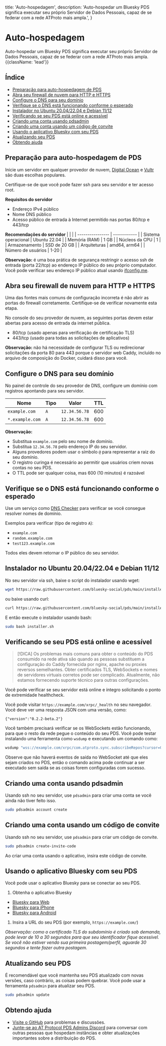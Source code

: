   title: 'Auto-hospedagem',
  description:
    'Auto-hospedar um Bluesky PDS significa executar seu próprio Servidor de Dados Pessoais, capaz de se federar com a rede ATProto mais ampla.',
}

# Auto-hospedagem

Auto-hospedar um Bluesky PDS significa executar seu próprio Servidor de Dados Pessoais, capaz de se federar com a rede ATProto mais ampla. {{className: 'lead'}}

## Índice

* [Preparação para auto-hospedagem de PDS](#preparacao-para-auto-hospedagem-de-pds)
* [Abra seu firewall de nuvem para HTTP e HTTPS](#abra-seu-firewall-de-nuvem-para-http-e-https)
* [Configure o DNS para seu domínio](#configure-dns-para-seu-dominio)
* [Verifique se o DNS está funcionando conforme o esperado](#check-that-dns-is-working-as-expected)
* [Instalador no Ubuntu 20.04/22.04 e Debian 11/12](#installer-on-ubuntu-20-04-22-04-and-debian-11-12)
* [Verificando se seu PDS está online e acessível](#verificando-se-seu-pds-está-online-e-acessível)
* [Criando uma conta usando pdsadmin](#criando-uma-conta-usando-pdsadmin)
* [Criando uma conta usando um código de convite](#criando-uma-conta-usando-um-código-de-convite)
* [Usando o aplicativo Bluesky com seu PDS](#usando-o-aplicativo-bluesky-com-seus-pds)
* [Atualizando seu PDS](#atualizando-seus-pds)
* [Obtendo ajuda](#obtendo-ajuda)

## Preparação para auto-hospedagem de PDS

Inicie um servidor em qualquer provedor de nuvem, [Digital Ocean](https://digitalocean.com/) e [Vultr](https://vultr.com/) são duas escolhas populares.

Certifique-se de que você pode fazer ssh para seu servidor e ter acesso root.

**Requisitos do servidor**
* Endereço IPv4 público
* Nome DNS público
* Acesso público de entrada à Internet permitido nas portas 80/tcp e 443/tcp

**Recomendações do servidor**
| | |
| ---------------- | ------------ |
| Sistema operacional | Ubuntu 22.04 |
| Memória (RAM) | 1 GB |
| Núcleos da CPU | 1 |
| Armazenamento | SSD de 20 GB |
| Arquiteturas | amd64, arm64 |
| Número de usuários | 1-20 |

**Observação:** é uma boa prática de segurança restringir o acesso ssh de entrada (porta 22/tcp) ao endereço IP público do seu próprio computador. Você pode verificar seu endereço IP público atual usando [ifconfig.me](https://ifconfig.me/).

## Abra seu firewall de nuvem para HTTP e HTTPS

Uma das fontes mais comuns de configuração incorreta é não abrir as portas do firewall corretamente. Certifique-se de verificar novamente esta etapa.

No console do seu provedor de nuvem, as seguintes portas devem estar abertas para acesso de entrada da internet pública.

* 80/tcp (usado apenas para verificação de certificação TLS)
* 443/tcp (usado para todas as solicitações de aplicativos)

**Observação:** não há necessidade de configurar TLS ou redirecionar solicitações da porta 80 para 443 porque o servidor web Caddy, incluído no arquivo de composição do Docker, cuidará disso para você.

## Configure o DNS para seu domínio

No painel de controle do seu provedor de DNS, configure um domínio com registros apontando para seu servidor.

| Nome | Tipo | Valor | TTL |
| --------------- | ---- | ------------- | --- |
| `example.com` | `A` | `12.34.56.78` | 600 |
| `*.example.com` | `A` | `12.34.56.78` | 600 |

**Observação:**
* Substitua `example.com` pelo seu nome de domínio.
* Substitua `12.34.56.78` pelo endereço IP do seu servidor.
* Alguns provedores podem usar o símbolo `@` para representar a raiz do seu domínio.
* O registro curinga é necessário ao permitir que usuários criem novas contas no seu PDS.
* O TTL pode ser qualquer coisa, mas 600 (10 minutos) é razoável

## Verifique se o DNS está funcionando conforme o esperado

Use um serviço como [DNS Checker](https://dnschecker.org/) para verificar se você consegue resolver nomes de domínio.

Exemplos para verificar (tipo de registro `A`):
* `example.com`
* `random.example.com`
* `test123.example.com`

Todos eles devem retornar o IP público do seu servidor.

## Instalador no Ubuntu 20.04/22.04 e Debian 11/12

No seu servidor via ssh, baixe o script do instalador usando wget:

```bash
wget https://raw.githubusercontent.com/bluesky-social/pds/main/installer.sh
```

ou baixe usando curl:

```bash
curl https://raw.githubusercontent.com/bluesky-social/pds/main/installer.sh >installer.sh
```

E então execute o instalador usando bash:

```bash
sudo bash installer.sh
```

## Verificando se seu PDS está online e acessível

> [!DICA]
> Os problemas mais comuns para obter o conteúdo do PDS consumido na rede ativa são quando as pessoas substituem a configuração do Caddy fornecida por nginx, apache ou proxies reversos semelhantes. Obter certificados TLS, WebSockets e nomes de servidores virtuais corretos pode ser complicado. Atualmente, não estamos fornecendo suporte técnico para outras configurações.

Você pode verificar se seu servidor está online e íntegro solicitando o ponto de extremidade healthcheck.

Você pode visitar `https://example.com/xrpc/_health` no seu navegador. Você deve ver uma resposta JSON com uma versão, como:

```
{"version":"0.2.2-beta.2"}
```

Você também precisará verificar se os WebSockets estão funcionando, para que o resto da rede pegue o conteúdo do seu PDS. Você pode testar instalando uma ferramenta como `wsdump` e executando um comando como:

```bash
wsdump "wss://example.com/xrpc/com.atproto.sync.subscribeRepos?cursor=0"
```

Observe que não haverá eventos de saída no WebSocket até que eles sejam criados no PDS, então o comando acima pode continuar a ser executado sem saída se as coisas forem configuradas com sucesso.

## Criando uma conta usando pdsadmin

Usando ssh no seu servidor, use `pdsadmin` para criar uma conta se você ainda não tiver feito isso.

```bash
sudo pdsadmin account create
```

## Criando uma conta usando um código de convite

Usando ssh no seu servidor, use `pdsadmin` para criar um código de convite.

```bash
sudo pdsadmin create-invite-code
```

Ao criar uma conta usando o aplicativo, insira este código de convite.

## Usando o aplicativo Bluesky com seu PDS

Você pode usar o aplicativo Bluesky para se conectar ao seu PDS.

1. Obtenha o aplicativo Bluesky
* [Bluesky para Web](https://bsky.app/)
* [Bluesky para iPhone](https://apps.apple.com/us/app/bluesky-social/id6444370199)
* [Bluesky para Android](https://play.google.com/store/apps/details?id=xyz.blueskyweb.app)
1. Insira a URL do seu PDS (por exemplo, `https://example.com/`)

_Observação: como o certificado TLS do subdomínio é criado sob demanda, pode levar de 10 a 30 segundos para que seu identificador fique acessível. Se você não estiver vendo sua primeira postagem/perfil, aguarde 30 segundos e tente fazer outra postagem._

## Atualizando seu PDS

É recomendável que você mantenha seu PDS atualizado com novas versões, caso contrário, as coisas podem quebrar. Você pode usar a ferramenta `pdsadmin` para atualizar seu PDS.

```bash
sudo pdsadmin update
```

## Obtendo ajuda

- [Visite o GitHub](https://github.com/bluesky-social/pds) para problemas e discussões.
- [Junte-se ao AT Protocol PDS Admins Discord](https://discord.gg/e7hpHxRfBP) para conversar com outras pessoas que hospedam instâncias e obter atualizações importantes sobre a distribuição do PDS.